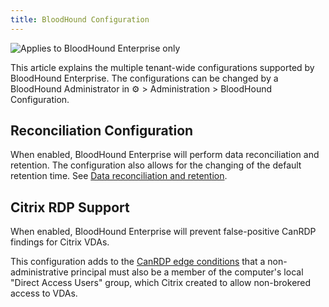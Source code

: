 ```yaml
---
title: BloodHound Configuration
---
```


<img noZoom src="/assets/enterprise-edition-pill-tag.svg" alt="Applies to BloodHound Enterprise only" />

This article explains the multiple tenant-wide configurations supported by BloodHound Enterprise. The configurations can be changed by a BloodHound Administrator in ⚙️ > Administration > BloodHound Configuration.

## Reconciliation Configuration

When enabled, BloodHound Enterprise will perform data reconciliation and retention. The configuration also allows for the changing of the default retention time. See [Data reconciliation and retention](/collect-data/operations/data-retention).

## Citrix RDP Support

When enabled, BloodHound Enterprise will prevent false-positive CanRDP findings for Citrix VDAs.

This configuration adds to the [CanRDP edge conditions](/resources/edges/can-rdp) that a non-administrative principal must also be a member of the computer's local "Direct Access Users" group, which Citrix created to allow non-brokered access to VDAs.

